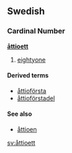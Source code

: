 ==Swedish==
===Cardinal Number===
'''[[åttio]][[ett]]'''

#[[eightyone]]

====Derived terms====
*[[åttioförsta]]
*[[åttioförstadel]]

====See also====
*[[åttioen]]

[[sv:åttioett]]